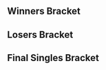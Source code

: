 {{DISPLAYTITLE:Sandstorm: Singles Bracket}}{{SetGame|melee}}
{{tabs static
|name1=Overview
|link1=Sandstorm/Melee
|name2=Entrants
|link2=Sandstorm/Melee/Entrants
|name3=Singles Bracket
|link3=Sandstorm/Melee/Singles Bracket
|name4=Doubles Bracket
|link4=Sandstorm/Melee/Doubles Bracket
|This=3
}}<!-- Generated with http://tournament-nub.rhcloud.com/toliquipedia name=SandstormMeleeTop64 -->

==Winners Bracket==
{{64DEWBracketA
|tourneylink=Sandstorm/Melee
|tourneyname=Sandstorm
|column-width=125
|r1m1p1=Armada |r1m1p1flag=se |r1m1p1score=2 |r1m1win=1
|r1m1p2=Yink |r1m1p2flag= |r1m1p2score=0

|r1m2p1=Cap'n Schfifty |r1m2p1flag= |r1m2p1score=2 |r1m2win=1
|r1m2p2=Tribulation |r1m2p2flag= |r1m2p2score=0

|r1m3p1=Tai |r1m3p1flag=us |r1m3p1score=2 |r1m3win=1
|r1m3p2=dansdaman |r1m3p2flag= |r1m3p2score=0

|r1m4p1=Ken |r1m4p1flag=us |r1m4p1score=2 |r1m4win=1
|r1m4p2=PatCombo |r1m4p2flag= |r1m4p2score=0

|r1m5p1=Wobbles |r1m5p1flag=us |r1m5p1score=2 |r1m5win=1
|r1m5p2=Chris |r1m5p2flag= |r1m5p2score=0

|r1m6p1=CoriGames |r1m6p1flag= |r1m6p1score=2 |r1m6win=1
|r1m6p2=Daouzin |r1m6p2flag= |r1m6p2score=1

|r1m7p1=Kira |r1m7p1flag=us |r1m7p1score=2 |r1m7win=1
|r1m7p2=Cornholio69 |r1m7p2flag= |r1m7p2score=0

|r1m8p1=GamerGuitarist7 |r1m8p1flag= |r1m8p1score=2 |r1m8win=1
|r1m8p2=TrevynTHOT |r1m8p2flag= |r1m8p2score=0

|r1m9p1=Hungrybox |r1m9p1flag=us |r1m9p1score=2 |r1m9win=1
|r1m9p2=NoirScythe |r1m9p2flag= |r1m9p2score=0

|r1m10p1=maXXXpower |r1m10p1flag= |r1m10p1score=1 |r1m10win=2
|r1m10p2=EEF |r1m10p2flag= |r1m10p2score=2

|r1m11p1=HugS |r1m11p1flag=us |r1m11p1score=2 |r1m11win=1
|r1m11p2=Douchebag Dylan |r1m11p2flag= |r1m11p2score=0

|r1m12p1=Falcoty |r1m12p1flag= |r1m12p1score=1 |r1m12win=2
|r1m12p2=Girku |r1m12p2flag= |r1m12p2score=2

|r1m13p1=Mew2King |r1m13p1flag=us |r1m13p1score= |r1m13win=2
|r1m13p2=Scape |r1m13p2flag= |r1m13p2score={{win}}

|r1m14p1=Glitch |r1m14p1flag= |r1m14p1score=2 |r1m14win=1
|r1m14p2=TFS_ |r1m14p2flag= |r1m14p2score=0

|r1m15p1=Gahtzu |r1m15p1flag=us |r1m15p1score=2 |r1m15win=1
|r1m15p2=Bacon |r1m15p2flag= |r1m15p2score=0

|r1m16p1=Silly Kyle |r1m16p1flag=us |r1m16p1score=2 |r1m16win=1
|r1m16p2=Ivan |r1m16p2flag= |r1m16p2score=0

|r1m17p1=Mango |r1m17p1flag=us |r1m17p1score=W |r1m17win=1
|r1m17p2=Spank |r1m17p2flag= |r1m17p2score=-

|r1m18p1=Trahh |r1m18p1flag= |r1m18p1score=1 |r1m18win=2
|r1m18p2=Nerin |r1m18p2flag= |r1m18p2score=2

|r1m19p1=OkamiBW |r1m19p1flag=us |r1m19p1score=2 |r1m19win=1
|r1m19p2=W |r1m19p2flag= |r1m19p2score=0

|r1m20p1=Medz |r1m20p1flag=us |r1m20p1score=2 |r1m20win=1
|r1m20p2=HARD |r1m20p2flag= |r1m20p2score=0

|r1m21p1=Westballz |r1m21p1flag=us |r1m21p1score=2 |r1m21win=1
|r1m21p2=The Biggest C |r1m21p2flag= |r1m21p2score=0

|r1m22p1=tetsuyalol |r1m22p1flag= |r1m22p1score=1 |r1m22win=2
|r1m22p2=JPeGImage |r1m22p2flag=us |r1m22p2score=2

|r1m23p1=MacD |r1m23p1flag=us |r1m23p1score=2 |r1m23win=1
|r1m23p2=Prinny |r1m23p2flag= |r1m23p2score=0

|r1m24p1=Vixen |r1m24p1flag= |r1m24p1score=2 |r1m24win=1
|r1m24p2=Swami |r1m24p2flag= |r1m24p2score=0

|r1m25p1=Leffen |r1m25p1flag=se |r1m25p1score=2 |r1m25win=1
|r1m25p2=RCA |r1m25p2flag= |r1m25p2score=0

|r1m26p1=ForteFreak |r1m26p1flag= |r1m26p1score=0 |r1m26win=2
|r1m26p2=Neon |r1m26p2flag=us |r1m26p2score=2

|r1m27p1=Forward |r1m27p1flag=us |r1m27p1score=0 |r1m27win=2
|r1m27p2=Far! |r1m27p2flag= |r1m27p2score=2
|r1m27p1char1=falco |r1m27p2char1=falco |r1m27p1stock1=0 |r1m27p2stock1=1 |r1m27win1=2 |r1m27stage1=Battlefield
|r1m27p1char2=falco |r1m27p2char2=falco |r1m27p1stock2=0 |r1m27p2stock2=1 |r1m27win2=2 |r1m27stage2=Fountain of Dreams
|r1m27date=April 19, 2015
|r1m27finished=
|r1m27details={{BracketMatchDetails|comment=|preview=|lrthread=|vod=https://www.youtube.com/watch?v=CMMJm0vuDH4|interview=|recap=}}

|r1m28p1=PC Chris |r1m28p1flag=us |r1m28p1score=2 |r1m28win=1
|r1m28p2=Kalimari |r1m28p2flag= |r1m28p2score=0

|r1m29p1=Axe |r1m29p1flag=us |r1m29p1score=2 |r1m29win=1
|r1m29p2=Yeeman |r1m29p2flag= |r1m29p2score=0

|r1m30p1=Toro |r1m30p1flag= |r1m30p1score= |r1m30win=2
|r1m30p2=Blur |r1m30p2flag= |r1m30p2score={{win}}

|r1m31p1=S2J |r1m31p1flag=us |r1m31p1score=2 |r1m31win=1
|r1m31p2=Peachfuzz |r1m31p2flag= |r1m31p2score=0

|r1m32p1=Jackie Tran |r1m32p1flag=us |r1m32p1score=2 |r1m32win=1
|r1m32p2=HolyNugz |r1m32p2flag=us |r1m32p2score=0

|r2m1p1=Armada |r2m1p1flag=se |r2m1p1score=2 |r2m1win=1
|r2m1p2=Cap'n Schfifty |r2m1p2flag= |r2m1p2score=0

|r2m2p1=Tai |r2m2p1flag=us |r2m2p1score=1 |r2m2win=2
|r2m2p2=Ken |r2m2p2flag=us |r2m2p2score=2
|r2m2p1char1=marth |r2m2p2char1=marth |r2m2p1stock1=0 |r2m2p2stock1=2 |r2m2win1=2 |r2m2stage1=Battlefield
|r2m2p1char2=marth |r2m2p2char2=marth |r2m2p1stock2=2 |r2m2p2stock2=0 |r2m2win2=1 |r2m2stage2=Pokémon Stadium
|r2m2p1char3=marth |r2m2p2char3=marth |r2m2p1stock3=0 |r2m2p2stock3=1 |r2m2win3=2 |r2m2stage3=Dream Land
|r2m2date=April 19, 2015
|r2m2finished=
|r2m2details={{BracketMatchDetails|comment=|preview=|lrthread=|vod=https://www.youtube.com/watch?v=rB6bDvURq0o|interview=|recap=}}

|r2m3p1=Wobbles |r2m3p1flag=us |r2m3p1score=2 |r2m3win=1
|r2m3p2=CoriGames |r2m3p2flag= |r2m3p2score=0

|r2m4p1=Kira |r2m4p1flag=us |r2m4p1score=2 |r2m4win=1
|r2m4p2=GamerGuitarist7 |r2m4p2flag= |r2m4p2score=0
|r2m4p1char1=sheik |r2m4p2char1=cf |r2m4p1stock1=2 |r2m4p2stock1=0 |r2m4win1=1 |r2m4stage1=Dream Land
|r2m4p1char2=sheik |r2m4p2char2=cf |r2m4p1stock2=2 |r2m4p2stock2=0 |r2m4win2=1 |r2m4stage2=Battlefield
|r2m4date=April 19, 2015
|r2m4finished=
|r2m4details={{BracketMatchDetails|comment=|preview=|lrthread=|vod=https://www.youtube.com/watch?v=_D-xc3vwRc8|interview=|recap=}}

|r2m5p1=Hungrybox |r2m5p1flag=us |r2m5p1score=2 |r2m5win=1
|r2m5p2=EEF |r2m5p2flag= |r2m5p2score=0

|r2m6p1=HugS |r2m6p1flag=us |r2m6p1score=2 |r2m6win=1
|r2m6p2=Girku |r2m6p2flag= |r2m6p2score=0

|r2m7p1=Scape |r2m7p1flag= |r2m7p1score=0 |r2m7win=2
|r2m7p2=Glitch |r2m7p2flag= |r2m7p2score=2

|r2m8p1=Gahtzu |r2m8p1flag=us |r2m8p1score=2 |r2m8win=1
|r2m8p2=Silly Kyle |r2m8p2flag=us |r2m8p2score=1
|r2m8p1char1=cf |r2m8p2char1=peach |r2m8p1stock1=2 |r2m8p2stock1=0 |r2m8win1=1 |r2m8stage1=Battlefield
|r2m8p1char2=cf |r2m8p2char2=peach |r2m8p1stock2=0 |r2m8p2stock2=1 |r2m8win2=2 |r2m8stage2=Final Destination
|r2m8p1char3=cf |r2m8p2char3=peach |r2m8p1stock3=1 |r2m8p2stock3=0 |r2m8win3=1 |r2m8stage3=Dream Land
|r2m8date=April 19, 2015
|r2m8finished=
|r2m8details={{BracketMatchDetails|comment=|preview=|lrthread=|vod=https://www.youtube.com/watch?v=brJc_uMkl3k|interview=|recap=}}

|r2m9p1=Mango |r2m9p1flag=us |r2m9p1score=2 |r2m9win=1
|r2m9p2=Nerin |r2m9p2flag= |r2m9p2score=0

|r2m10p1=OkamiBW |r2m10p1flag=us |r2m10p1score=2 |r2m10win=1
|r2m10p2=Medz |r2m10p2flag=us |r2m10p2score=1

|r2m11p1=Westballz |r2m11p1flag=us |r2m11p1score=2 |r2m11win=1
|r2m11p2=JPeGImage |r2m11p2flag=us |r2m11p2score=0

|r2m12p1=MacD |r2m12p1flag=us |r2m12p1score=2 |r2m12win=1
|r2m12p2=Vixen |r2m12p2flag= |r2m12p2score=0

|r2m13p1=Leffen |r2m13p1flag=se |r2m13p1score=2 |r2m13win=1
|r2m13p2=Neon |r2m13p2flag=us |r2m13p2score=0

|r2m14p1=Far! |r2m14p1flag= |r2m14p1score=0 |r2m14win=2
|r2m14p2=PC Chris |r2m14p2flag=us |r2m14p2score=2

|r2m15p1=Axe |r2m15p1flag=us |r2m15p1score=2 |r2m15win=1
|r2m15p2=Blur |r2m15p2flag= |r2m15p2score=0

|r2m16p1=S2J |r2m16p1flag=us |r2m16p1score=2 |r2m16win=1
|r2m16p2=Jackie Tran |r2m16p2flag=us |r2m16p2score=0
|r2m16p1char1=cf |r2m16p2char1=cf |r2m16p1stock1=1 |r2m16p2stock1=0 |r2m16win1=1 |r2m16stage1=Battlefield
|r2m16p1char2=cf |r2m16p2char2=cf |r2m16p1stock2=2 |r2m16p2stock2=0 |r2m16win2=1 |r2m16stage2=Yoshi's Story
|r2m16date=April 19, 2015
|r2m16finished=
|r2m16details={{BracketMatchDetails|comment=|preview=|lrthread=|vod=|interview=|recap=}}

|r3m1p1=Armada |r3m1p1flag=se |r3m1p1score=2 |r3m1win=1
|r3m1p2=Ken |r3m1p2flag=us |r3m1p2score=0
|r3m1p1char1=peach |r3m1p2char1=marth |r3m1p1stock1=3 |r3m1p2stock1=0 |r3m1win1=1 |r3m1stage1=Battlefield
|r3m1p1char2=peach |r3m1p2char2=marth |r3m1p1stock2=3 |r3m1p2stock2=0 |r3m1win2=1 |r3m1stage2=Yoshi's Story
|r3m1date=April 19, 2015
|r3m1finished=
|r3m1details={{BracketMatchDetails|comment=|preview=|lrthread=|vod=https://www.youtube.com/watch?v=FBHYT66i4AU|interview=|recap=}}

|r3m2p1=Wobbles |r3m2p1flag=us |r3m2p1score=2 |r3m2win=1
|r3m2p2=Kira |r3m2p2flag=us |r3m2p2score=0
|r3m2p1char1=ic |r3m2p2char1=sheik |r3m2p1stock1=2 |r3m2p2stock1=0 |r3m2win1=1 |r3m2stage1=Fountain of Dreams
|r3m2p1char2=ic |r3m2p2char2=sheik |r3m2p1stock2=3 |r3m2p2stock2=0 |r3m2win2=1 |r3m2stage2=Dream Land
|r3m2date=April 19, 2015
|r3m2finished=
|r3m2details={{BracketMatchDetails|comment=|preview=|lrthread=|vod=https://www.youtube.com/watch?v=MZ2CFlDVW5c|interview=|recap=}}

|r3m3p1=Hungrybox |r3m3p1flag=us |r3m3p1score=2 |r3m3win=1
|r3m3p2=HugS |r3m3p2flag=us |r3m3p2score=0

|r3m4p1=Glitch |r3m4p1flag= |r3m4p1score=1 |r3m4win=2
|r3m4p2=Gahtzu |r3m4p2flag=us |r3m4p2score=2

|r3m5p1=Mango |r3m5p1flag=us |r3m5p1score=2 |r3m5win=1
|r3m5p2=OkamiBW |r3m5p2flag=us |r3m5p2score=0

|r3m6p1=Westballz |r3m6p1flag=us |r3m6p1score=0 |r3m6win=2
|r3m6p2=MacD |r3m6p2flag=us |r3m6p2score=2

|r3m7p1=Leffen |r3m7p1flag=se |r3m7p1score=2 |r3m7win=1
|r3m7p2=PC Chris |r3m7p2flag=us |r3m7p2score=0

|r3m8p1=Axe |r3m8p1flag=us |r3m8p1score=2 |r3m8win=1
|r3m8p2=S2J |r3m8p2flag=us |r3m8p2score=0

|r4m1p1=Armada |r4m1p1flag=se |r4m1p1score=3 |r4m1win=1
|r4m1p2=Wobbles |r4m1p2flag=us |r4m1p2score=0
|r4m1p1char1=peach |r4m1p2char1=ic |r4m1p1stock1=2 |r4m1p2stock1=0 |r4m1win1=1 |r4m1stage1=Battlefield
|r4m1p1char2=peach |r4m1p2char2=ic |r4m1p1stock2=3 |r4m1p2stock2=0 |r4m1win2=1 |r4m1stage2=Yoshi's Story
|r4m1p1char3=peach |r4m1p2char3=ic |r4m1p1stock3=2 |r4m1p2stock3=0 |r4m1win3=1 |r4m1stage3=Pokémon Stadium
|r4m1date=April 19, 2015
|r4m1finished=
|r4m1details={{BracketMatchDetails|comment=|preview=|lrthread=|vod=https://www.youtube.com/watch?v=IV3S414nZxg|interview=|recap=}}

|r4m2p1=Hungrybox |r4m2p1flag=us |r4m2p1score=3 |r4m2win=1
|r4m2p2=Gahtzu |r4m2p2flag=us |r4m2p2score=1
|r4m2p1char1=jigglypuff |r4m2p2char1=cf |r4m2p1stock1=0 |r4m2p2stock1=1 |r4m2win1=2 |r4m2stage1=Final Destination
|r4m2p1char2=jigglypuff |r4m2p2char2=cf |r4m2p1stock2=1 |r4m2p2stock2=0 |r4m2win2=1 |r4m2stage2=Dream Land
|r4m2p1char3=jigglypuff |r4m2p2char3=cf |r4m2p1stock3=3 |r4m2p2stock3=0 |r4m2win3=1 |r4m2stage3=Battlefield
|r4m2p1char4=jigglypuff |r4m2p2char4=cf |r4m2p1stock4=3 |r4m2p2stock4=0 |r4m2win4=1 |r4m2stage4=Pokémon Stadium
|r4m2date=April 19, 2015
|r4m2finished=
|r4m2details={{BracketMatchDetails|comment=|preview=|lrthread=|vod=https://www.youtube.com/watch?v=aSSjVy5Ba40|interview=|recap=}}

|r4m3p1=Mango |r4m3p1flag=us |r4m3p1score=3 |r4m3win=1
|r4m3p2=MacD |r4m3p2flag=us |r4m3p2score=1
|r4m3p1char1=fox |r4m3p2char1=peach |r4m3p1stock1=1 |r4m3p2stock1=0 |r4m3win1=1 |r4m3stage1=Battlefield
|r4m3p1char2=fox |r4m3p2char2=peach |r4m3p1stock2=1 |r4m3p2stock2=0 |r4m3win2=1 |r4m3stage2=Fountain of Dreams
|r4m3p1char3=fox |r4m3p2char3=peach |r4m3p1stock3=0 |r4m3p2stock3=2 |r4m3win3=2 |r4m3stage3=Fountain of Dreams
|r4m3p1char4=fox |r4m3p2char4=peach |r4m3p1stock4=1 |r4m3p2stock4=0 |r4m3win4=1 |r4m3stage4=Pokémon Stadium
|r4m3date=April 19, 2015
|r4m3finished=
|r4m3details={{BracketMatchDetails|comment=|preview=|lrthread=|vod=https://www.youtube.com/watch?v=w7jI4VKovBw|interview=|recap=}}

|r4m4p1=Leffen |r4m4p1flag=se |r4m4p1score=1 |r4m4win=2
|r4m4p2=Axe |r4m4p2flag=us |r4m4p2score=3
|r4m4p1char1=fox |r4m4p2char1=pikachu |r4m4p1stock1=0 |r4m4p2stock1=1 |r4m4win1=2 |r4m4stage1=Battlefield
|r4m4p1char2=fox |r4m4p2char2=falco |r4m4p1stock2=2 |r4m4p2stock2=0 |r4m4win2=1 |r4m4stage2=Pokémon Stadium
|r4m4p1char3=fox |r4m4p2char3=pikachu |r4m4p1stock3=0 |r4m4p2stock3=1 |r4m4win3=2 |r4m4stage3=Fountain of Dreams
|r4m4p1char4=fox |r4m4p2char4=pikachu |r4m4p1stock4=0 |r4m4p2stock4=1 |r4m4win4=2 |r4m4stage4=Dream Land
|r4m4date=April 19, 2015
|r4m4finished=
|r4m4details={{BracketMatchDetails|comment=|preview=|lrthread=|vod=https://www.youtube.com/watch?v=hpYRiwD-v5Y|interview=|recap=}}

|r5m1p1=Armada |r5m1p1flag=se |r5m1p1score=3 |r5m1win=1
|r5m1p2=Hungrybox |r5m1p2flag=us |r5m1p2score=2
|r5m1p1char1=fox |r5m1p2char1=jigglypuff |r5m1p1stock1=0 |r5m1p2stock1=1 |r5m1win1=2 |r5m1stage1=Battlefield
|r5m1p1char2=fox |r5m1p2char2=jigglypuff |r5m1p1stock2=0 |r5m1p2stock2=1 |r5m1win2=2 |r5m1stage2=Pokémon Stadium
|r5m1p1char3=fox |r5m1p2char3=jigglypuff |r5m1p1stock3=2 |r5m1p2stock3=0 |r5m1win3=1 |r5m1stage3=Pokémon Stadium
|r5m1p1char4=fox |r5m1p2char4=jigglypuff |r5m1p1stock4=1 |r5m1p2stock4=0 |r5m1win4=1 |r5m1stage4=Dream Land
|r5m1p1char5=fox |r5m1p2char5=jigglypuff |r5m1p1stock5=1 |r5m1p2stock5=0 |r5m1win5=1 |r5m1stage5=Dream Land
|r5m1date=April 19, 2015
|r5m1finished=
|r5m1details={{BracketMatchDetails|comment=|preview=|lrthread=|vod=https://www.youtube.com/watch?v=4O0AIZwO_WI|interview=|recap=}}

|r5m2p1=Mango |r5m2p1flag=us |r5m2p1score=2 |r5m2win=2
|r5m2p2=Axe |r5m2p2flag=us |r5m2p2score=3
|r5m2p1char1=fox |r5m2p2char1=pikachu |r5m2p1stock1=1 |r5m2p2stock1=0 |r5m2win1=1 |r5m2stage1=Battlefield
|r5m2p1char2=fox |r5m2p2char2=pikachu |r5m2p1stock2=0 |r5m2p2stock2=1 |r5m2win2=2 |r5m2stage2=Fountain of Dreams
|r5m2p1char3=fox |r5m2p2char3=pikachu |r5m2p1stock3=2 |r5m2p2stock3=0 |r5m2win3=1 |r5m2stage3=Yoshi's Story
|r5m2p1char4=fox |r5m2p2char4=pikachu |r5m2p1stock4=0 |r5m2p2stock4=1 |r5m2win4=2 |r5m2stage4=Final Destination
|r5m2p1char5=fox |r5m2p2char5=pikachu |r5m2p1stock5=0 |r5m2p2stock5=2 |r5m2win5=2 |r5m2stage5=Pokémon Stadium
|r5m2date=April 19, 2015
|r5m2finished=
|r5m2details={{BracketMatchDetails|comment=|preview=|lrthread=|vod=https://www.youtube.com/watch?v=Ro8OWoDhQa4|interview=|recap=}}
}}

==Losers Bracket==
{{64DELBracketSmwA
|tourneylink=Sandstorm/Melee
|tourneyname=Sandstorm
|l1placement=49-64
|l2placement=33-48
|l3placement=25-32
|l4placement=17-24
|l5placement=13-16
|l6placement=9-12
|l7placement=7-8
|l8placement=5-6
|column-width=125

|l1m1p1=Yink |l1m1p1flag= |l1m1p1score=0 |l1m1win=2
|l1m1p2=Tribulation |l1m1p2flag= |l1m1p2score=2

|l1m2p1=dansdaman |l1m2p1flag= |l1m2p1score=2 |l1m2win=1
|l1m2p2=PatCombo |l1m2p2flag= |l1m2p2score=1

|l1m3p1=Chris |l1m3p1flag= |l1m3p1score=0 |l1m3win=2
|l1m3p2=Daouzin |l1m3p2flag= |l1m3p2score=2

|l1m4p1=Cornholio69 |l1m4p1flag= |l1m4p1score=0 |l1m4win=2
|l1m4p2=TrevynTHOT |l1m4p2flag= |l1m4p2score=2

|l1m5p1=NoirScythe |l1m5p1flag= |l1m5p1score=1 |l1m5win=2
|l1m5p2=maXXXpower |l1m5p2flag= |l1m5p2score=2

|l1m6p1=Douchebag Dylan |l1m6p1flag= |l1m6p1score=0 |l1m6win=2
|l1m6p2=Falcoty |l1m6p2flag= |l1m6p2score=2

|l1m7p1=Mew2King |l1m7p1flag=us |l1m7p1score= |l1m7win=2
|l1m7p2=TFS_ |l1m7p2flag= |l1m7p2score={{win}}

|l1m8p1=Bacon |l1m8p1flag= |l1m8p1score=2 |l1m8win=1
|l1m8p2=Ivan |l1m8p2flag= |l1m8p2score=0

|l1m9p1=Spank |l1m9p1flag= |l1m9p1score=0 |l1m9win=2
|l1m9p2=Trahh |l1m9p2flag= |l1m9p2score=2

|l1m10p1=W |l1m10p1flag= |l1m10p1score=1 |l1m10win=2
|l1m10p2=HARD |l1m10p2flag= |l1m10p2score=2

|l1m11p1=The Biggest C |l1m11p1flag= |l1m11p1score=1 |l1m11win=2
|l1m11p2=tetsuyalol |l1m11p2flag= |l1m11p2score=2

|l1m12p1=Prinny |l1m12p1flag= |l1m12p1score=2 |l1m12win=1
|l1m12p2=Swami |l1m12p2flag= |l1m12p2score=0

|l1m13p1=RCA |l1m13p1flag= |l1m13p1score=0 |l1m13win=2
|l1m13p2=ForteFreak |l1m13p2flag= |l1m13p2score=2

|l1m14p1=Forward |l1m14p1flag=us |l1m14p1score=2 |l1m14win=1
|l1m14p2=Kalimari |l1m14p2flag= |l1m14p2score=0

|l1m15p1=Yeeman |l1m15p1flag= |l1m15p1score={{win}} |l1m15win=1
|l1m15p2=Toro |l1m15p2flag= |l1m15p2score=

|l1m16p1=Peachfuzz |l1m16p1flag= |l1m16p1score=0 |l1m16win=2
|l1m16p2=HolyNugz |l1m16p2flag=us |l1m16p2score=2

|l2m1p1=Jackie Tran |l2m1p1flag=us |l2m1p1score=2 |l2m1win=1
|l2m1p2=Tribulation |l2m1p2flag= |l2m1p2score=0

|l2m2p1=Blur |l2m2p1flag= |l2m2p1score=1 |l2m2win=2
|l2m2p2=dansdaman |l2m2p2flag= |l2m2p2score=2

|l2m3p1=Far! |l2m3p1flag= |l2m3p1score=2 |l2m3win=1
|l2m3p2=Daouzin |l2m3p2flag= |l2m3p2score=0

|l2m4p1=Neon |l2m4p1flag=us |l2m4p1score=2 |l2m4win=1
|l2m4p2=TrevynTHOT |l2m4p2flag= |l2m4p2score=0

|l2m5p1=Vixen |l2m5p1flag= |l2m5p1score=2 |l2m5win=1
|l2m5p2=maXXXpower |l2m5p2flag= |l2m5p2score=0

|l2m6p1=JPeGImage |l2m6p1flag=us |l2m6p1score=2 |l2m6win=1
|l2m6p2=Falcoty |l2m6p2flag= |l2m6p2score=0

|l2m7p1=Medz |l2m7p1flag=us |l2m7p1score=2 |l2m7win=1
|l2m7p2=TFS_ |l2m7p2flag= |l2m7p2score=0

|l2m8p1=Nerin |l2m8p1flag= |l2m8p1score=2 |l2m8win=1
|l2m8p2=Bacon |l2m8p2flag= |l2m8p2score=0

|l2m9p1=Silly Kyle |l2m9p1flag=us |l2m9p1score=1 |l2m9win=2
|l2m9p2=Trahh |l2m9p2flag= |l2m9p2score=2

|l2m10p1=Scape |l2m10p1flag= |l2m10p1score=2 |l2m10win=1
|l2m10p2=HARD |l2m10p2flag= |l2m10p2score=0

|l2m11p1=Girku |l2m11p1flag= |l2m11p1score=0 |l2m11win=2
|l2m11p2=testuyalol |l2m11p2flag= |l2m11p2score=2

|l2m12p1=EEF |l2m12p1flag= |l2m12p1score=0 |l2m12win=2
|l2m12p2=Prinny |l2m12p2flag= |l2m12p2score=2

|l2m13p1=GamerGuitarist7 |l2m13p1flag= |l2m13p1score=2 |l2m13win=1
|l2m13p2=ForteFreak |l2m13p2flag= |l2m13p2score=0

|l2m14p1=CoriGames |l2m14p1flag= |l2m14p1score=0 |l2m14win=2
|l2m14p2=Forward |l2m14p2flag=us |l2m14p2score=2

|l2m15p1=Tai |l2m15p1flag=us |l2m15p1score=2 |l2m15win=1
|l2m15p2=Yeeman |l2m15p2flag= |l2m15p2score=1

|l2m16p1=Cap'n Schfifty |l2m16p1flag= |l2m16p1score=0 |l2m16win=2
|l2m16p2=HolyNugz |l2m16p2flag=us |l2m16p2score=2

|l3m1p1=Jackie Tran |l3m1p1flag=us |l3m1p1score=2 |l3m1win=1
|l3m1p2=dansdaman |l3m1p2flag= |l3m1p2score=0

|l3m2p1=Far! |l3m2p1flag= |l3m2p1score=2 |l3m2win=1
|l3m2p2=Neon |l3m2p2flag=us |l3m2p2score=0

|l3m3p1=Vixen |l3m3p1flag= |l3m3p1score=2 |l3m3win=1
|l3m3p2=JPeGImage |l3m3p2flag=us |l3m3p2score=0

|l3m4p1=Medz |l3m4p1flag=us |l3m4p1score=2 |l3m4win=1
|l3m4p2=Nerin |l3m4p2flag= |l3m4p2score=0

|l3m5p1=Trahh |l3m5p1flag= |l3m5p1score=2 |l3m5win=1
|l3m5p2=Scape |l3m5p2flag= |l3m5p2score=0

|l3m6p1=testuyalol |l3m6p1flag= |l3m6p1score=2 |l3m6win=1
|l3m6p2=Prinny |l3m6p2flag= |l3m6p2score=0

|l3m7p1=GamerGuitarist7 |l3m7p1flag= |l3m7p1score=0 |l3m7win=2
|l3m7p2=Forward |l3m7p2flag=us |l3m7p2score=2

|l3m8p1=Tai |l3m8p1flag=us |l3m8p1score=2 |l3m8win=1
|l3m8p2=HolyNugz |l3m8p2flag=us |l3m8p2score=0

|l4m1p1=Glitch |l4m1p1flag= |l4m1p1score=1 |l4m1win=2
|l4m1p2=Jackie Tran |l4m1p2flag=us |l4m1p2score=2

|l4m2p1=HugS |l4m2p1flag=us |l4m2p1score=2 |l4m2win=1
|l4m2p2=Far! |l4m2p2flag= |l4m2p2score=0

|l4m3p1=Kira |l4m3p1flag=us |l4m3p1score=2 |l4m3win=1
|l4m3p2=Vixen |l4m3p2flag= |l4m3p2score=0

|l4m4p1=Ken |l4m4p1flag=us |l4m4p1score=0 |l4m4win=2
|l4m4p2=Medz |l4m4p2flag=us |l4m4p2score=2

|l4m5p1=S2J |l4m5p1flag=us |l4m5p1score=2 |l4m5win=1
|l4m5p2=Trahh |l4m5p2flag= |l4m5p2score=0

|l4m6p1=PC Chris |l4m6p1flag=us |l4m6p1score=2 |l4m6win=1
|l4m6p2=testuyalol |l4m6p2flag= |l4m6p2score=0

|l4m7p1=Westballz |l4m7p1flag=us |l4m7p1score=2 |l4m7win=1
|l4m7p2=Forward |l4m7p2flag=us |l4m7p2score=1

|l4m8p1=OkamiBW |l4m8p1flag=us |l4m8p1score=1 |l4m8win=2
|l4m8p2=Tai |l4m8p2flag=us |l4m8p2score=2

|l5m1p1=Jackie Tran |l5m1p1flag=us |l5m1p1score=0 |l5m1win=2
|l5m1p2=HugS |l5m1p2flag=us |l5m1p2score=2
|l5m1p1char1=luigi |l5m1p2char1=samus |l5m1p1stock1=0 |l5m1p2stock1=2 |l5m1win1=2 |l5m1stage1=Battlefield
|l5m1p1char2=luigi |l5m1p2char2=samus |l5m1p1stock2=0 |l5m1p2stock2=2 |l5m1win2=2 |l5m1stage2=Yoshi's Story
|l5m1date=April 19, 2015
|l5m1finished=
|l5m1details={{BracketMatchDetails|comment=|preview=|lrthread=|vod=https://www.youtube.com/watch?v=bqZJr5kdS6E|interview=|recap=}}

|l5m2p1=Kira |l5m2p1flag=us |l5m2p1score=1 |l5m2win=2
|l5m2p2=Medz |l5m2p2flag=us |l5m2p2score=2

|l5m3p1=S2J |l5m3p1flag=us |l5m3p1score=2 |l5m3win=1
|l5m3p2=PC Chris |l5m3p2flag=us |l5m3p2score=0

|l5m4p1=Westballz |l5m4p1flag=us |l5m4p1score=2 |l5m4win=1
|l5m4p2=Tai |l5m4p2flag=us |l5m4p2score=0

|l6m1p1=MacD |l6m1p1flag=us |l6m1p1score=2 |l6m1win=1
|l6m1p2=HugS |l6m1p2flag=us |l6m1p2score=1
|l6m1p1char1=peach |l6m1p2char1=samus |l6m1p1stock1=0 |l6m1p2stock1=1 |l6m1win1=2 |l6m1stage1=Battlefield
|l6m1p1char2=peach |l6m1p2char2=samus |l6m1p1stock2=2 |l6m1p2stock2=0 |l6m1win2=1 |l6m1stage2=Dream Land
|l6m1p1char3=peach |l6m1p2char3=samus |l6m1p1stock3=1 |l6m1p2stock3=0 |l6m1win3=1 |l6m1stage3=Fountain of Dreams
|l6m1date=April 19, 2015
|l6m1finished=
|l6m1details={{BracketMatchDetails|comment=|preview=|lrthread=|vod=https://www.youtube.com/watch?v=-j5gJaIFT2Y|interview=|recap=}}

|l6m2p1=Leffen |l6m2p1flag=se |l6m2p1score=2 |l6m2win=1
|l6m2p2=Medz |l6m2p2flag=us |l6m2p2score=0
|l6m2p1char1=fox |l6m2p2char1=fox |l6m2p1stock1=4 |l6m2p2stock1=0 |l6m2win1=1 |l6m2stage1=Battlefield
|l6m2p1char2=fox |l6m2p2char2=fox |l6m2p1stock2=2 |l6m2p2stock2=0 |l6m2win2=1 |l6m2stage2=Battlefield
|l6m2date=April 19, 2015
|l6m2finished=
|l6m2details={{BracketMatchDetails|comment=|preview=|lrthread=|vod=https://www.youtube.com/watch?v=i3tkI9vRUzM|interview=|recap=}}

|l6m3p1=Wobbles |l6m3p1flag=us |l6m3p1score=0 |l6m3win=2
|l6m3p2=S2J |l6m3p2flag=us |l6m3p2score=2

|l6m4p1=Gahtzu |l6m4p1flag=us |l6m4p1score=1 |l6m4win=2
|l6m4p2=Westballz |l6m4p2flag=us |l6m4p2score=2
|l6m4p1char1=cf |l6m4p2char1=falco |l6m4p1stock1=2 |l6m4p2stock1=0 |l6m4win1=1 |l6m4stage1=Battlefield
|l6m4p1char2=cf |l6m4p2char2=falco |l6m4p1stock2=0 |l6m4p2stock2=3 |l6m4win2=2 |l6m4stage2=Battlefield
|l6m4p1char3=cf |l6m4p2char3=falco |l6m4p1stock3=0 |l6m4p2stock3=2 |l6m4win3=2 |l6m4stage3=Pokémon Stadium
|l6m4date=April 19, 2015
|l6m4finished=
|l6m4details={{BracketMatchDetails|comment=|preview=|lrthread=|vod=https://www.youtube.com/watch?v=DKhUGISmuEc|interview=|recap=}}

|l7m1p1=MacD |l7m1p1flag=us |l7m1p1score=0 |l7m1win=2
|l7m1p2=Leffen |l7m1p2flag=se |l7m1p2score=3
|l7m1p1char1=peach |l7m1p2char1=fox |l7m1p1stock1=0 |l7m1p2stock1=2 |l7m1win1=2 |l7m1stage1=Battlefield
|l7m1p1char2=peach |l7m1p2char2=fox |l7m1p1stock2=0 |l7m1p2stock2=1 |l7m1win2=2 |l7m1stage2=Fountain of Dreams
|l7m1p1char3=peach |l7m1p2char3=fox |l7m1p1stock3=0 |l7m1p2stock3=2 |l7m1win3=2 |l7m1stage3=Fountain of Dreams
|l7m1date=April 19, 2015
|l7m1finished=
|l7m1details={{BracketMatchDetails|comment=|preview=|lrthread=|vod=https://www.youtube.com/watch?v=92mu7Zc2QJk|interview=|recap=}}

|l7m2p1=S2J |l7m2p1flag=us |l7m2p1score=0 |l7m2win=2
|l7m2p2=Westballz |l7m2p2flag=us |l7m2p2score=3
|l7m2p1char1=cf |l7m2p2char1=falco |l7m2p1stock1=0 |l7m2p2stock1=1 |l7m2win1=2 |l7m2stage1=Battlefield
|l7m2p1char2=cf |l7m2p2char2=falco |l7m2p1stock2=0 |l7m2p2stock2=2 |l7m2win2=2 |l7m2stage2=Battlefield
|l7m2p1char3=cf |l7m2p2char3=falco |l7m2p1stock3=0 |l7m2p2stock3=1 |l7m2win3=2 |l7m2stage3=Pokémon Stadium
|l7m2date=April 19, 2015
|l7m2finished=
|l7m2details={{BracketMatchDetails|comment=|preview=|lrthread=|vod=https://www.youtube.com/watch?v=xbRUdgV7F7Y|interview=|recap=}}

|l8m1p1=Hungrybox |l8m1p1flag=us |l8m1p1score=3 |l8m1win=1
|l8m1p2=Leffen |l8m1p2flag=se |l8m1p2score=1
|l8m1p1char1=jigglypuff |l8m1p2char1=fox |l8m1p1stock1=3 |l8m1p2stock1=0 |l8m1win1=1 |l8m1stage1=Battlefield
|l8m1p1char2=jigglypuff |l8m1p2char2=fox |l8m1p1stock2=2 |l8m1p2stock2=0 |l8m1win2=1 |l8m1stage2=Pokémon Stadium
|l8m1p1char3=jigglypuff |l8m1p2char3=fox |l8m1p1stock3=0 |l8m1p2stock3=1 |l8m1win3=2 |l8m1stage3=Pokémon Stadium
|l8m1p1char4=jigglypuff |l8m1p2char4=fox |l8m1p1stock4=1 |l8m1p2stock4=0 |l8m1win4=1 |l8m1stage4=Dream Land
|l8m1p1char5= |l8m1p2char5= |l8m1p1stock5= |l8m1p2stock5= |l8m1win5= |l8m1stage5=
|l8m1date=April 19, 2015
|l8m1finished=
|l8m1details={{BracketMatchDetails|comment=|preview=|lrthread=|vod=https://www.youtube.com/watch?v=H7nFcKIMLaQ|interview=|recap=}}

|l8m2p1=Mango |l8m2p1flag=us |l8m2p1score=1 |l8m2win=2
|l8m2p2=Westballz |l8m2p2flag=us |l8m2p2score=3
|l8m2p1char1=fox |l8m2p2char1=falco |l8m2p1stock1=2 |l8m2p2stock1=0 |l8m2win1=1 |l8m2stage1=Yoshi's Story
|l8m2p1char2=fox |l8m2p2char2=falco |l8m2p1stock2=0 |l8m2p2stock2=2 |l8m2win2=2 |l8m2stage2=Final Destination
|l8m2p1char3=fox |l8m2p2char3=falco |l8m2p1stock3=0 |l8m2p2stock3=1 |l8m2win3=2 |l8m2stage3=Dream Land
|l8m2p1char4=fox |l8m2p2char4=falco |l8m2p1stock4=0 |l8m2p2stock4=3 |l8m2win4=2 |l8m2stage4=Dream Land
|l8m2date=April 19, 2015
|l8m2finished=
|l8m2details={{BracketMatchDetails|comment=|preview=|lrthread=|vod=https://www.youtube.com/watch?v=prEwbY4fyfw|interview=|recap=}}
}}
<onlyinclude>
==Final Singles Bracket==
{{DEFinalSmwBracket
|tourneylink=Sandstorm/Melee
|tourneyname=Sandstorm
|l1placement=4
|r2placement=3
|r3loserplacement=2
|r3winnerplacement=1
|column-width=200

<!-- FROM WINNERS -->
|r1m1p1=Armada |r1m1p1flag=se |r1m1p1score=3
|r1m1p2=Axe |r1m1p2flag=us |r1m1p2score=0
|r1m1win=1
|r1m1p1char1=peach |r1m1p1stock1=2 |r1m1p2char1=pikachu |r1m1p2stock1=0 |r1m1win1=1 |r1m1stage1=Final Destination 
|r1m1p1char2=peach |r1m1p1stock2=1 |r1m1p2char2=pikachu |r1m1p2stock2=0 |r1m1win2=1 |r1m1stage2=Pokémon Stadium
|r1m1p1char3=peach |r1m1p1stock3=2 |r1m1p2char3=pikachu |r1m1p2stock3=0 |r1m1win3=1 |r1m1stage3=Battlefield
|r1m1date=April 19, 2015
|r1m1finished=
|r1m1details={{BracketMatchDetails
|vod=https://www.youtube.com/watch?v=TUlqmmee9mE
|preview= 
|lrthread=
|interview=
|recap=
|comment=
|live=
}}

<!-- FROM LOSERS -->
|l1m1p1=Hungrybox |l1m1p1flag=us |l1m1p1score=2
|l1m1p2=Westballz |l1m1p2flag=us |l1m1p2score=3
|l1m1win=2
|l1m1p1char1=jigglypuff |l1m1p1stock1=1 |l1m1p2char1=falco |l1m1p2stock1=0 |l1m1win1=1 |l1m1stage1=Final Destination 
|l1m1p1char2=jigglypuff |l1m1p1stock2=0 |l1m1p2char2=falco |l1m1p2stock2=1 |l1m1win2=2 |l1m1stage2=Pokémon Stadium
|l1m1p1char3=jigglypuff |l1m1p1stock3=1 |l1m1p2char3=falco |l1m1p2stock3=0 |l1m1win3=1 |l1m1stage3=Dream Land
|l1m1p1char4=jigglypuff |l1m1p1stock4=0 |l1m1p2char4=falco |l1m1p2stock4=1 |l1m1win4=2 |l1m1stage4=Yoshi's Story
|l1m1p1char5=jigglypuff |l1m1p1stock5=0 |l1m1p2char5=falco |l1m1p2stock5=1 |l1m1win5=2 |l1m1stage5=Fountain of Dreams
|l1m1date=April 19, 2015
|l1m1finished=
|l1m1details={{BracketMatchDetails
|vod=https://www.youtube.com/watch?v=4oibyjHuTnc
|vodgame2=https://www.youtube.com/watch?v=cW9QPrZruAw
|preview= 
|lrthread=
|interview=
|recap=
|comment=
|live=
}}

<!-- LOSERS FINALS -->
|r2m1p1=Axe |r2m1p1flag=us |r2m1p1score=1
|r2m1p2=Westballz |r2m1p2flag=us |r2m1p2score=3
|r2m1win=2
|r2m1p1char1=pikachu |r2m1p1stock1=1 |r2m1p2char1=falco |r2m1p2stock1=0 |r2m1win1=1 |r2m1stage1=Battlefield
|r2m1p1char2=pikachu |r2m1p1stock2=0 |r2m1p2char2=falco |r2m1p2stock2=1 |r2m1win2=2 |r2m1stage2=Yoshi's Story
|r2m1p1char3=pikachu |r2m1p1stock3=0 |r2m1p2char3=falco |r2m1p2stock3=2 |r2m1win3=2 |r2m1stage3=Final Destination
|r2m1p1char4=pikachu |r2m1p1stock4=0 |r2m1p2char4=falco |r2m1p2stock4=1 |r2m1win4=2 |r2m1stage4=Fountain of Dreams
|r2m1date=April 19, 2015
|r2m1finished=
|r2m1details={{BracketMatchDetails
|vod=https://www.youtube.com/watch?v=8cE1dim1Tzg
|preview= 
|lrthread=
|interview=
|recap=
|comment=
|live=
}}

<!-- GRAND FINALS -->
|r3m1p1=Armada |r3m1p1flag=se |r3m1p1score=3
|r3m1p2=Westballz |r3m1p2flag=us |r3m1p2score=0
|r3m1win=1
|export_score=true
|r3m1p1char1=peach |r3m1p1stock1=1 |r3m1p2char1=falco |r3m1p2stock1=0 |r3m1win1=1 |r3m1stage1=Yoshi's Story
|r3m1p1char2=peach |r3m1p1stock2=1 |r3m1p2char2=falco |r3m1p2stock2=0 |r3m1win2=1 |r3m1stage2=Yoshi's Story
|r3m1p1char3=peach |r3m1p1stock3=3 |r3m1p2char3=falco |r3m1p2stock3=0 |r3m1win3=1 |r3m1stage3=Pokémon Stadium
|r3m1date=April 19, 2015
|r3m1finished=
|r3m1details={{BracketMatchDetails
|vod=https://www.youtube.com/watch?v=PNGOq3CfGVY
|preview= 
|lrthread=
|interview=
|recap=
|comment=The power went out during game 3. As a result, it had to be replayed with the same characters and stages. At the time the power went out, both players had one stock.
|live=
}}
}}
</onlyinclude>
